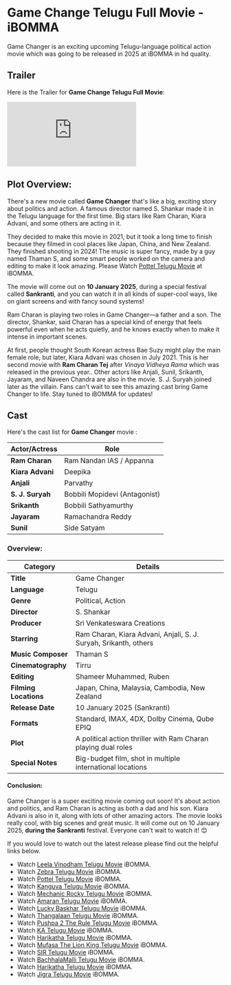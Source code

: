 


# Game Change Telugu Full Movie - iBOMMA

Game Changer is an exciting upcoming Telugu-language political action movie which was going to be released in 2025 at iBOMMA in hd quality.

<MDXImage
  src={SEO_OBJ.GAME_CHANGER.featuredImage}
  alt={SEO_OBJ.GAME_CHANGER.featuredImageAltText}
  title={SEO_OBJ.GAME_CHANGER.featuredImageAltText}
  extraStyling=" !h-96 max-w-[380px] lg:min-h-[400px] lg:h-auto lg:w-2/5 m-auto"
/>

## Trailer

Here is the Trailer for **Game Change Telugu Full Movie**:

<iframe
  src="https://www.youtube.com/embed/zHiKFSBO_JE?si=ONKWsEaC367TiC2W"
  title="Game Changer Telugu Movie Trailer"
  frameborder="0"
  allow="accelerometer; autoplay; clipboard-write; encrypted-media; gyroscope; picture-in-picture; web-share"
  referrerpolicy="strict-origin-when-cross-origin"
  allowfullscreen
  className="w-full h-[300px] lg:min-h-[500px]"
></iframe>

## Plot Overview:

There's a new movie called **Game Changer** that's like a big, exciting story about politics and action. A famous director named S. Shankar made it in the Telugu language for the first time. Big stars like Ram Charan, Kiara Advani, and some others are acting in it.

They decided to make this movie in 2021, but it took a long time to finish because they filmed in cool places like Japan, China, and New Zealand. They finished shooting in 2024! The music is super fancy, made by a guy named Thaman S, and some smart people worked on the camera and editing to make it look amazing. Please Watch [Pottel Telugu Movie](https://www.abomma.com/pottel "Pottel telugu movie") at iBOMMA.

The movie will come out on **10 January 2025**, during a special festival called **Sankranti**, and you can watch it in all kinds of super-cool ways, like on giant screens and with fancy sound systems!

Ram Charan is playing two roles in Game Changer—a father and a son. The director, Shankar, said Charan has a special kind of energy that feels powerful even when he acts quietly, and he knows exactly when to make it intense in important scenes.

At first, people thought South Korean actress Bae Suzy might play the main female role, but later, Kiara Advani was chosen in July 2021. This is her second movie with **Ram Charan Tej** after _Vinaya Vidheya Rama_ which was released in the previous year.. Other actors like Anjali, Sunil, Srikanth, Jayaram, and Naveen Chandra are also in the movie. S. J. Suryah joined later as the villain. Fans can't wait to see this amazing cast bring Game Changer to life. Stay tuned to iBOMMA for updates!

## Cast

Here's the cast list for **Game Changer** movie :

| **Actor/Actress** | **Role**                      |
| ----------------- | ----------------------------- |
| **Ram Charan**    | Ram Nandan IAS / Appanna      |
| **Kiara Advani**  | Deepika                       |
| **Anjali**        | Parvathy                      |
| **S. J. Suryah**  | Bobbili Mopidevi (Antagonist) |
| **Srikanth**      | Bobbili Sathyamurthy          |
| **Jayaram**       | Ramachandra Reddy             |
| **Sunil**         | Side Satyam                   |

### Overview:

| **Category**          | **Details**                                                      |
| --------------------- | ---------------------------------------------------------------- |
| **Title**             | Game Changer                                                     |
| **Language**          | Telugu                                                           |
| **Genre**             | Political, Action                                                |
| **Director**          | S. Shankar                                                       |
| **Producer**          | Sri Venkateswara Creations                                       |
| **Starring**          | Ram Charan, Kiara Advani, Anjali, S. J. Suryah, Srikanth, others |
| **Music Composer**    | Thaman S                                                         |
| **Cinematography**    | Tirru                                                            |
| **Editing**           | Shameer Muhammed, Ruben                                          |
| **Filming Locations** | Japan, China, Malaysia, Cambodia, New Zealand                    |
| **Release Date**      | 10 January 2025 (Sankranti)                                      |
| **Formats**           | Standard, IMAX, 4DX, Dolby Cinema, Qube EPIQ                     |
| **Plot**              | A political action thriller with Ram Charan playing dual roles   |
| **Special Notes**     | Big-budget film, shot in multiple international locations        |

#### Conclusion:

Game Changer is a super exciting movie coming out soon! It's about action and politics, and Ram Charan is acting as both a dad and his son. Kiara Advani is also in it, along with lots of other amazing actors. The movie looks really cool, with big scenes and great music. It will come out on 10 January 2025, **during the Sankranti** festival. Everyone can't wait to watch it! 😊

If you would love to watch out the latest release please find out the helpful links below.

- Watch [Leela Vinodham Telugu Movie](https://www.abomma.com/leela-vinodham "Leela Vinodham Telugu movie") iBOMMA.
- Watch [Zebra Telugu Movie](https://www.abomma.com/zebra-telugu-movie "zebra telugu movie") iBOMMA.
- Watch [Pottel Telugu Movie](https://www.abomma.com/pottel "Pottel telugu movie") iBOMMA.
- Watch [Kanguva Telugu Movie](https://www.abomma.com/Kanguva "Kanguva telugu movie") iBOMMA.
- Watch [Mechanic Rocky Telugu Movie](https://www.abomma.com/Mechanic-Rocky "Mechanic Rocky telugu movie") iBOMMA.
- Watch [Amaran Telugu Movie](https://www.abomma.com/Amaran "Amaran telugu movie") iBOMMA.
- Watch [Lucky Baskhar Telugu Movie](https://www.abomma.com/Lucky-Baskhar "Lucky Baskhar telugu movie") iBOMMA.
- Watch [Thangalaan Telugu Movie](https://www.abomma.com/Thangalaan "Thangalaan telugu movie") iBOMMA.
- Watch [Pushpa 2 The Rule Telugu Movie](https://www.abomma.com/pushpa-2-the-rule "Pushpa 2 The Rule telugu movie") iBOMMA.
- Watch [KA Telugu Movie](https://www.abomma.com/KA "KA telugu movie") iBOMMA.
- Watch [Harikatha Telugu Movie](https://www.abomma.com/Harikatha "Harikatha telugu movie") iBOMMA.
- Watch [Mufasa The Lion King Telugu Movie](https://www.abomma.com/Mufasa-The-Lion-King "Mufasa The Lion King telugu movie") iBOMMA.
- Watch [SIR Telugu Movie](https://www.abomma.com/sir-telugu-movie "Sir telugu movie") iBOMMA.
- Watch [BachhalaMalli Telugu Movie](https://www.abomma.com/bachhala-malli "BachhalaMalli telugu movie") iBOMMA.
- Watch [Harikatha Telugu Movie](https://www.abomma.com/Harikatha "Harikatha telugu movie") iBOMMA.
- Watch [Jigra Telugu Movie](https://www.abomma.com/Jigra "Jigra telugu movie") iBOMMA.
